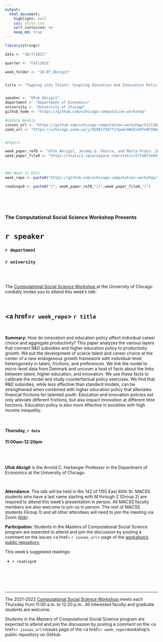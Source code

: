 ```yaml
---
output:
  html_document:
    highlight: null
    css: style.css
    self_contained: no
    keep_md: true
---
```


```r
library(stringr)

date <- "10/7/2021"

quarter <- "Fall2021"

week_folder <- "10-07_Akcigit"


title <- "Tapping into Talent: Coupling Education and Innovation Policies for Economic Growth"


speaker <- "Ufuk Akcigit"
department <- "Department of Economics"
university <- "University of Chicago"
github_home <- "https://github.com/uchicago-computation-workshop"

#Update Weekly
issues_url <- "https://github.com/uchicago-computation-workshop/Fall2021/issues/3"
zoom_url <- "https://uchicago.zoom.us/j/95981728771?pwd=SWdIcmVYeDFINmZpaldkbmsxUmN4dz09"


#Papers

week_paper_ref0 <- "Ufuk Akcigit, Jeremy G. Pearce, and Marta Prato. 2021. 'Tapping into Talent: Coupling Education and Innovation Policies for Economic Growth.' Working Paper."
week_paper_file0 <- "https://static1.squarespace.com/static/57fa873e8419c230ca01eb5f/t/5fad0b0048fd365a1078f170/1605176069021/w27862.pdf"



#No Need to Edit
week_repo <- paste0("https://github.com/uchicago-computation-workshop/",quarter,"/tree/master/",week_folder)

readings0 <- paste0("[", week_paper_ref0,"](",week_paper_file0,")")
  



```



<br>

<h3 class=pfblock-header> The Computational Social Science Workshop Presents </h3>

<h1 class=pfblock-header3> `r speaker`</h1>
<h3 class=pfblock-header3> `r department` </h3>
<h3 class=pfblock-header3> `r university` </h3>

<br><br>



<p class=pfblock-header3>The <a href="https://macss.uchicago.edu/content/computation-workshop"> Computational Social Science Workshop </a> at the University of Chicago cordially invites you to attend this week's talk:</p>



<br>

<div class=pfblock-header3>
<h2 class=pfblock-header>
  <a href=`r week_repo`> `r title` </a>
</h2>

<br>
</div>



<p class=footertext2>

**Summary:** How do innovation and education policy affect individual career choice and aggregate productivity? This paper analyzes the various layers that connect R&D subsidies and higher education policy to productivity growth. We put the development of scarce talent and career choice at the center of a new endogenous growth framework with individual-level heterogeneity in talent, frictions, and preferences. We link the model to micro-level data from Denmark and uncover a host of facts about the links between talent, higher education, and innovation. We use these facts to calibrate the model and study counterfactual policy exercises. We find that R&D subsidies, while less effective than standard models, can be strengthened when combined with higher education policy that alleviates financial frictions for talented youth. Education and innovation policies not only alleviate different frictions, but also impact innovation at different time horizons. Education policy is also more effective in societies with high income inequality.


</p>

<br>

<h4 class=pfblock-header3> Thursday, `r date` </h4>
<h4 class=pfblock-header3> 11:00am-12:20pm </h4>

<br><br>

<p class=footertext2>

**Ufuk Akcigit** is the Arnold C. Harberger Professor in the Department of Economics at the University of Chicago. 
</p>

<br>

<p class=footertext2>

**Attendance**: The talk will be held in Rm 142 of 1155 East 60th St. MACSS students who have a last name starting with M through Z (Group 2) are required to attend this week's presentation in person. All MACSS faculty members are also welcome to join us in person. The rest of MACSS students (Group 1) and all other attendees will need to join the meeting via Zoom ([link](`r zoom_url`)).
</p>

<p class=footertext2>

**Participation**: Students in the Masters of Computational Social Science program are expected to attend and join the discussion by posting a comment on the issues <a href= `r issues_url`> page </a> of the <a href="https://github.com/uchicago-computation-workshop"> workshop's public repository.</a>

This week's suggested readings:

- `r readings0`


<br>

<br><br>

---

<p class=footertext> The 2021-2022 <a href="https://macss.uchicago.edu/content/computation-workshop"> Computational Social Science Workshop </a> meets each Thursday from 11:00 a.m. to 12:20 p.m.. All interested faculty and graduate students are welcome.</p>



<p class=footertext>Students in the Masters of Computational Social Science program are expected to attend and join the discussion by posting a comment on the <a href=`r issues_url`>issues page</a> of the <a href=`r week_repo`>workshop's public repository on GitHub.</a></p>
